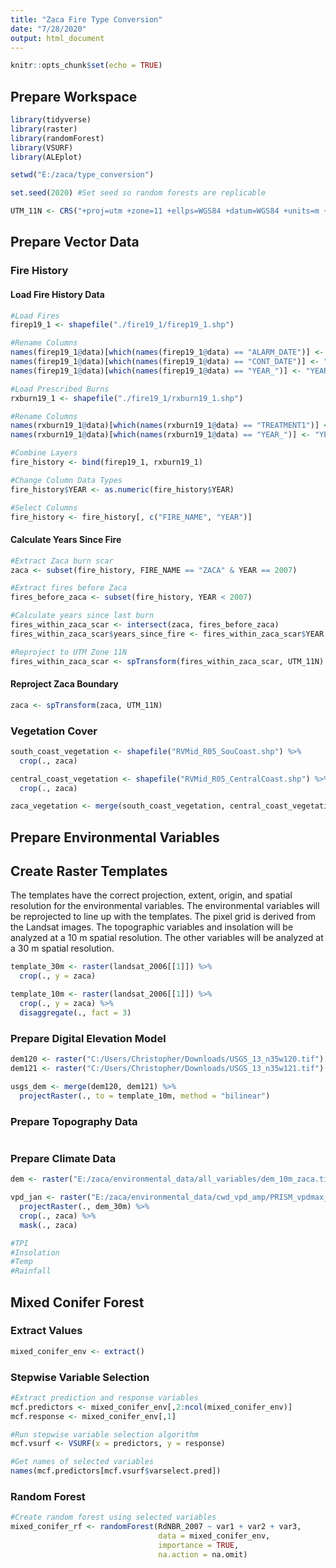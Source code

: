 ```yaml
---
title: "Zaca Fire Type Conversion"
date: "7/28/2020"
output: html_document
---
```


```r
knitr::opts_chunk$set(echo = TRUE)
```

## Prepare Workspace

```r

library(tidyverse)
library(raster)
library(randomForest)
library(VSURF)
library(ALEplot)

setwd("E:/zaca/type_conversion")

set.seed(2020) #Set seed so random forests are replicable

UTM_11N <- CRS("+proj=utm +zone=11 +ellps=WGS84 +datum=WGS84 +units=m +no_defs ")

```

## Prepare Vector Data

### Fire History

#### Load Fire History Data

```r

#Load Fires
firep19_1 <- shapefile("./fire19_1/firep19_1.shp")

#Rename Columns
names(firep19_1@data)[which(names(firep19_1@data) == "ALARM_DATE")] <- "START_DATE"
names(firep19_1@data)[which(names(firep19_1@data) == "CONT_DATE")] <- "END_DATE"
names(firep19_1@data)[which(names(firep19_1@data) == "YEAR_")] <- "YEAR"

#Load Prescribed Burns
rxburn19_1 <- shapefile("./fire19_1/rxburn19_1.shp")

#Rename Columns
names(rxburn19_1@data)[which(names(rxburn19_1@data) == "TREATMENT1")] <- "FIRE_NAME"
names(rxburn19_1@data)[which(names(rxburn19_1@data) == "YEAR_")] <- "YEAR"

#Combine Layers
fire_history <- bind(firep19_1, rxburn19_1)

#Change Column Data Types
fire_history$YEAR <- as.numeric(fire_history$YEAR)

#Select Columns
fire_history <- fire_history[, c("FIRE_NAME", "YEAR")]

```

#### Calculate Years Since Fire

```r

#Extract Zaca burn scar
zaca <- subset(fire_history, FIRE_NAME == "ZACA" & YEAR == 2007)

#Extract fires before Zaca
fires_before_zaca <- subset(fire_history, YEAR < 2007)

#Calculate years since last burn
fires_within_zaca_scar <- intersect(zaca, fires_before_zaca)
fires_within_zaca_scar$years_since_fire <- fires_within_zaca_scar$YEAR.1 - fires_within_zaca_scar$YEAR.2

#Reproject to UTM Zone 11N
fires_within_zaca_scar <- spTransform(fires_within_zaca_scar, UTM_11N)

```

#### Reproject Zaca Boundary

```r

zaca <- spTransform(zaca, UTM_11N)

```

### Vegetation Cover

```r

south_coast_vegetation <- shapefile("RVMid_R05_SouCoast.shp") %>% 
  crop(., zaca)

central_coast_vegetation <- shapefile("RVMid_R05_CentralCoast.shp") %>% 
  crop(., zaca)

zaca_vegetation <- merge(south_coast_vegetation, central_coast_vegetation)

```


## Prepare Environmental Variables

## Create Raster Templates

The templates have the correct projection, extent, origin, and spatial resolution for the environmental variables. The environmental variables will be reprojected to line up with the templates. The pixel grid is derived from the Landsat images. The topographic variables and insolation will be analyzed at a 10 m spatial resolution. The other variables will be analyzed at a 30 m spatial resolution.

```r

template_30m <- raster(landsat_2006[[1]]) %>% 
  crop(., y = zaca)

template_10m <- raster(landsat_2006[[1]]) %>% 
  crop(., y = zaca) %>% 
  disaggregate(., fact = 3)

```


### Prepare Digital Elevation Model

```r

dem120 <- raster("C:/Users/Christopher/Downloads/USGS_13_n35w120.tif")
dem121 <- raster("C:/Users/Christopher/Downloads/USGS_13_n35w121.tif")

usgs_dem <- merge(dem120, dem121) %>% 
  projectRaster(., to = template_10m, method = "bilinear")

```


### Prepare Topography Data

```r

```


### Prepare Climate Data

```r

dem <- raster("E:/zaca/environmental_data/all_variables/dem_10m_zaca.tif")

vpd_jan <- raster("E:/zaca/environmental_data/cwd_vpd_amp/PRISM_vpdmax_30yr_normal_800mM2_01_asc/PRISM_vpdmax_30yr_normal_800mM2_01_asc.asc") %>% 
  projectRaster(., dem_30m) %>% 
  crop(., zaca) %>% 
  mask(., zaca)

#TPI
#Insolation
#Temp
#Rainfall

```

## Mixed Conifer Forest

### Extract Values

```r

mixed_conifer_env <- extract()

```

### Stepwise Variable Selection

```r

#Extract prediction and response variables
mcf.predictors <- mixed_conifer_env[,2:ncol(mixed_conifer_env)]
mcf.response <- mixed_conifer_env[,1]

#Run stepwise variable selection algorithm
mcf.vsurf <- VSURF(x = predictors, y = response)

#Get names of selected variables
names(mcf.predictors[mcf.vsurf$varselect.pred])

```

### Random Forest

```r

#Create random forest using selected variables
mixed_conifer_rf <- randomForest(RdNBR_2007 ~ var1 + var2 + var3, 
                                 data = mixed_conifer_env, 
                                 importance = TRUE, 
                                 na.action = na.omit)

```

